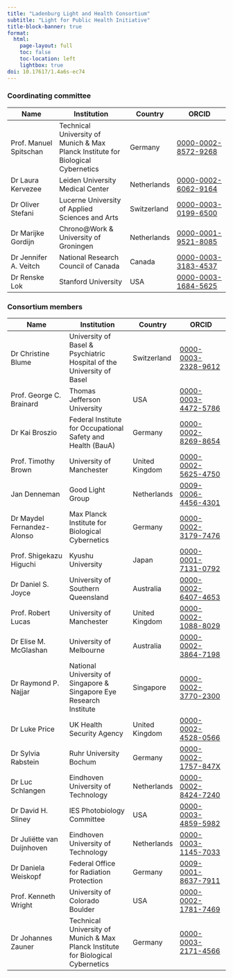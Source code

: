 ```yaml
---
title: "Ladenburg Light and Health Consortium"
subtitle: "Light for Public Health Initiative"
title-block-banner: true
format:
  html:
    page-layout: full
    toc: false
    toc-location: left
    lightbox: true
doi: 10.17617/1.4a6s-ec74
---
```


### Coordinating committee

| Name                        | Institution                                                                   | Country         | ORCID                                                                 |
|------------------------------|-------------------------------------------------------------------------------|-----------------|----------------------------------------------------------------------|
| Prof. Manuel Spitschan       | Technical University of Munich & Max Planck Institute for Biological Cybernetics | Germany        | [0000-0002-8572-9268](https://orcid.org/0000-0002-8572-9268)         |
| Dr Laura Kervezee            | Leiden University Medical Center                                             | Netherlands     | [0000-0002-6062-9164](https://orcid.org/0000-0002-6062-9164)         |
| Dr Oliver Stefani            | Lucerne University of Applied Sciences and Arts                              | Switzerland     | [0000-0003-0199-6500](https://orcid.org/0000-0003-0199-6500)         |
| Dr Marijke Gordijn           | Chrono@Work & University of Groningen                                         | Netherlands     | [0000-0001-9521-8085](https://orcid.org/0000-0001-9521-8085)         |
| Dr Jennifer A. Veitch        | National Research Council of Canada                                           | Canada          | [0000-0003-3183-4537](https://orcid.org/0000-0003-3183-4537)         |
| Dr Renske Lok                | Stanford University                                                          | USA             | [0000-0003-1684-5625](https://orcid.org/0000-0003-1684-5625)         |


### Consortium members

| Name                          | Institution                                                                 | Country         | ORCID                                                                 |
|-------------------------------|-----------------------------------------------------------------------------|------------------|------------------------------------------------------------------------|
| Dr Christine Blume            | University of Basel & Psychiatric Hospital of the University of Basel       | Switzerland      | [0000-0003-2328-9612](https://orcid.org/0000-0003-2328-9612)           |
| Prof. George C. Brainard      | Thomas Jefferson University                                                 | USA              | [0000-0003-4472-5786](https://orcid.org/0000-0003-4472-5786)           |
| Dr Kai Broszio                | Federal Institute for Occupational Safety and Health (BauA)                 | Germany          | [0000-0002-8269-8654](https://orcid.org/0000-0002-8269-8654)           |
| Prof. Timothy Brown           | University of Manchester                                                    | United Kingdom   | [0000-0002-5625-4750](https://orcid.org/0000-0002-5625-4750)           |
| Jan Denneman                  | Good Light Group                                                            | Netherlands      | [0009-0006-4456-4301](https://orcid.org/0009-0006-4456-4301)           |
| Dr Maydel Fernandez-Alonso    | Max Planck Institute for Biological Cybernetics                             | Germany          | [0000-0002-3179-7476](https://orcid.org/0000-0002-3179-7476)           |
| Prof. Shigekazu Higuchi       | Kyushu University                                                           | Japan            | [0000-0001-7131-0792](https://orcid.org/0000-0001-7131-0792)           |
| Dr Daniel S. Joyce            | University of Southern Queensland                                           | Australia        | [0000-0002-6407-4653](https://orcid.org/0000-0002-6407-4653)           |
| Prof. Robert Lucas            | University of Manchester                                                    | United Kingdom   | [0000-0002-1088-8029](https://orcid.org/0000-0002-1088-8029)           |
| Dr Elise M. McGlashan         | University of Melbourne                                                     | Australia        | [0000-0002-3864-7198](https://orcid.org/0000-0002-3864-7198)           |
| Dr Raymond P. Najjar          | National University of Singapore & Singapore Eye Research Institute         | Singapore        | [0000-0002-3770-2300](https://orcid.org/0000-0002-3770-2300)           |
| Dr Luke Price                 | UK Health Security Agency                                                   | United Kingdom   | [0000-0002-4528-0566](https://orcid.org/0000-0002-4528-0566)           |
| Dr Sylvia Rabstein            | Ruhr University Bochum                                                      | Germany          | [0000-0002-1757-847X](https://orcid.org/0000-0002-1757-847X)           |
| Dr Luc Schlangen              | Eindhoven University of Technology                                          | Netherlands      | [0000-0002-8424-7240](https://orcid.org/0000-0002-8424-7240)           |
| Dr David H. Sliney            | IES Photobiology Committee                                                  | USA              | [0000-0003-4859-5982](https://orcid.org/0000-0003-4859-5982)           |
| Dr Juliëtte van Duijnhoven    | Eindhoven University of Technology                                          | Netherlands      | [0000-0003-1145-7033](https://orcid.org/0000-0003-1145-7033)           |
| Dr Daniela Weiskopf           | Federal Office for Radiation Protection                                     | Germany          | [0009-0001-8637-7911](https://orcid.org/0009-0001-8637-7911)           |
| Prof. Kenneth Wright          | University of Colorado Boulder                                              | USA              | [0000-0002-1781-7469](https://orcid.org/0000-0002-1781-7469)           |
| Dr Johannes Zauner            | Technical University of Munich & Max Planck Institute for Biological Cybernetics | Germany    | [0000-0003-2171-4566](https://orcid.org/0000-0003-2171-4566)           |

